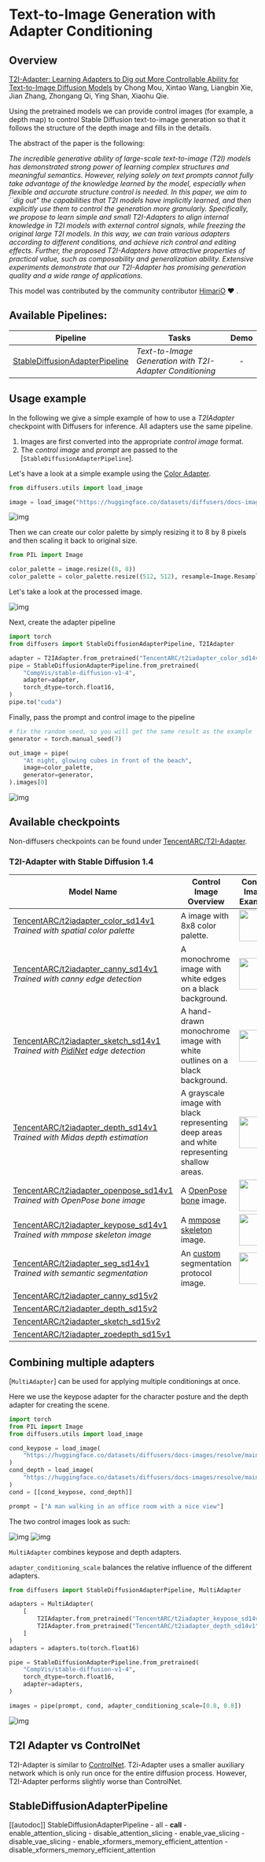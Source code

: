<!--Copyright 2023 The HuggingFace Team. All rights reserved.

Licensed under the Apache License, Version 2.0 (the "License"); you may not use this file except in compliance with
the License. You may obtain a copy of the License at

http://www.apache.org/licenses/LICENSE-2.0

Unless required by applicable law or agreed to in writing, software distributed under the License is distributed on
an "AS IS" BASIS, WITHOUT WARRANTIES OR CONDITIONS OF ANY KIND, either express or implied. See the License for the
specific language governing permissions and limitations under the License.
-->

# Text-to-Image Generation with Adapter Conditioning

## Overview

[T2I-Adapter: Learning Adapters to Dig out More Controllable Ability for Text-to-Image Diffusion Models](https://arxiv.org/abs/2302.08453) by Chong Mou, Xintao Wang, Liangbin Xie, Jian Zhang, Zhongang Qi, Ying Shan, Xiaohu Qie.

Using the pretrained models we can provide control images (for example, a depth map) to control Stable Diffusion text-to-image generation so that it follows the structure of the depth image and fills in the details.

The abstract of the paper is the following:

*The incredible generative ability of large-scale text-to-image (T2I) models has demonstrated strong power of learning complex structures and meaningful semantics. However, relying solely on text prompts cannot fully take advantage of the knowledge learned by the model, especially when flexible and accurate structure control is needed. In this paper, we aim to ``dig out" the capabilities that T2I models have implicitly learned, and then explicitly use them to control the generation more granularly. Specifically, we propose to learn simple and small T2I-Adapters to align internal knowledge in T2I models with external control signals, while freezing the original large T2I models. In this way, we can train various adapters according to different conditions, and achieve rich control and editing effects. Further, the proposed T2I-Adapters have attractive properties of practical value, such as composability and generalization ability. Extensive experiments demonstrate that our T2I-Adapter has promising generation quality and a wide range of applications.*

This model was contributed by the community contributor [HimariO](https://github.com/HimariO) ❤️ .

## Available Pipelines:

| Pipeline | Tasks | Demo
|---|---|:---:|
| [StableDiffusionAdapterPipeline](https://github.com/huggingface/diffusers/blob/main/src/diffusers/pipelines/stable_diffusion/pipeline_stable_diffusion_adapter.py) | *Text-to-Image Generation with T2I-Adapter Conditioning* | -

## Usage example

In the following we give a simple example of how to use a *T2IAdapter* checkpoint with Diffusers for inference.
All adapters use the same pipeline.

 1. Images are first converted into the appropriate *control image* format.
 2. The *control image* and *prompt* are passed to the [`StableDiffusionAdapterPipeline`].

Let's have a look at a simple example using the [Color Adapter](https://huggingface.co/TencentARC/t2iadapter_color_sd14v1).

```python
from diffusers.utils import load_image

image = load_image("https://huggingface.co/datasets/diffusers/docs-images/resolve/main/t2i-adapter/color_ref.png")
```

![img](https://huggingface.co/datasets/diffusers/docs-images/resolve/main/t2i-adapter/color_ref.png)


Then we can create our color palette by simply resizing it to 8 by 8 pixels and then scaling it back to original size.

```python
from PIL import Image

color_palette = image.resize((8, 8))
color_palette = color_palette.resize((512, 512), resample=Image.Resampling.NEAREST)
```

Let's take a look at the processed image.

![img](https://huggingface.co/datasets/diffusers/docs-images/resolve/main/t2i-adapter/color_palette.png)


Next, create the adapter pipeline

```py
import torch
from diffusers import StableDiffusionAdapterPipeline, T2IAdapter

adapter = T2IAdapter.from_pretrained("TencentARC/t2iadapter_color_sd14v1")
pipe = StableDiffusionAdapterPipeline.from_pretrained(
    "CompVis/stable-diffusion-v1-4",
    adapter=adapter,
    torch_dtype=torch.float16,
)
pipe.to("cuda")
```

Finally, pass the prompt and control image to the pipeline

```py
# fix the random seed, so you will get the same result as the example
generator = torch.manual_seed(7)

out_image = pipe(
    "At night, glowing cubes in front of the beach",
    image=color_palette,
    generator=generator,
).images[0]
```

![img](https://huggingface.co/datasets/diffusers/docs-images/resolve/main/t2i-adapter/color_output.png)


## Available checkpoints

Non-diffusers checkpoints can be found under [TencentARC/T2I-Adapter](https://huggingface.co/TencentARC/T2I-Adapter/tree/main/models).

### T2I-Adapter with Stable Diffusion 1.4

| Model Name | Control Image Overview| Control Image Example | Generated Image Example |
|---|---|---|---|
|[TencentARC/t2iadapter_color_sd14v1](https://huggingface.co/TencentARC/t2iadapter_color_sd14v1)<br/> *Trained with spatial color palette* | A image with 8x8 color palette.|<a href="https://huggingface.co/datasets/diffusers/docs-images/resolve/main/t2i-adapter/color_sample_input.png"><img width="64" style="margin:0;padding:0;" src="https://huggingface.co/datasets/diffusers/docs-images/resolve/main/t2i-adapter/color_sample_input.png"/></a>|<a href="https://huggingface.co/datasets/diffusers/docs-images/resolve/main/t2i-adapter/color_sample_output.png"><img width="64" src="https://huggingface.co/datasets/diffusers/docs-images/resolve/main/t2i-adapter/color_sample_output.png"/></a>|
|[TencentARC/t2iadapter_canny_sd14v1](https://huggingface.co/TencentARC/t2iadapter_canny_sd14v1)<br/> *Trained with canny edge detection* | A monochrome image with white edges on a black background.|<a href="https://huggingface.co/datasets/diffusers/docs-images/resolve/main/t2i-adapter/canny_sample_input.png"><img width="64" style="margin:0;padding:0;" src="https://huggingface.co/datasets/diffusers/docs-images/resolve/main/t2i-adapter/canny_sample_input.png"/></a>|<a href="https://huggingface.co/datasets/diffusers/docs-images/resolve/main/t2i-adapter/canny_sample_output.png"><img width="64" src="https://huggingface.co/datasets/diffusers/docs-images/resolve/main/t2i-adapter/canny_sample_output.png"/></a>|
|[TencentARC/t2iadapter_sketch_sd14v1](https://huggingface.co/TencentARC/t2iadapter_sketch_sd14v1)<br/> *Trained with [PidiNet](https://github.com/zhuoinoulu/pidinet) edge detection* | A hand-drawn monochrome image with white outlines on a black background.|<a href="https://huggingface.co/datasets/diffusers/docs-images/resolve/main/t2i-adapter/sketch_sample_input.png"><img width="64" style="margin:0;padding:0;" src="https://huggingface.co/datasets/diffusers/docs-images/resolve/main/t2i-adapter/sketch_sample_input.png"/></a>|<a href="https://huggingface.co/datasets/diffusers/docs-images/resolve/main/t2i-adapter/sketch_sample_output.png"><img width="64" src="https://huggingface.co/datasets/diffusers/docs-images/resolve/main/t2i-adapter/sketch_sample_output.png"/></a>|
|[TencentARC/t2iadapter_depth_sd14v1](https://huggingface.co/TencentARC/t2iadapter_depth_sd14v1)<br/> *Trained with Midas depth estimation*  | A grayscale image with black representing deep areas and white representing shallow areas.|<a href="https://huggingface.co/datasets/diffusers/docs-images/resolve/main/t2i-adapter/depth_sample_input.png"><img width="64" src="https://huggingface.co/datasets/diffusers/docs-images/resolve/main/t2i-adapter/depth_sample_input.png"/></a>|<a href="https://huggingface.co/datasets/diffusers/docs-images/resolve/main/t2i-adapter/depth_sample_output.png"><img width="64" src="https://huggingface.co/datasets/diffusers/docs-images/resolve/main/t2i-adapter/depth_sample_output.png"/></a>|
|[TencentARC/t2iadapter_openpose_sd14v1](https://huggingface.co/TencentARC/t2iadapter_openpose_sd14v1)<br/> *Trained with OpenPose bone image*  | A [OpenPose bone](https://github.com/CMU-Perceptual-Computing-Lab/openpose) image.|<a href="https://huggingface.co/datasets/diffusers/docs-images/resolve/main/t2i-adapter/openpose_sample_input.png"><img width="64" src="https://huggingface.co/datasets/diffusers/docs-images/resolve/main/t2i-adapter/openpose_sample_input.png"/></a>|<a href="https://huggingface.co/datasets/diffusers/docs-images/resolve/main/t2i-adapter/openpose_sample_output.png"><img width="64" src="https://huggingface.co/datasets/diffusers/docs-images/resolve/main/t2i-adapter/openpose_sample_output.png"/></a>|
|[TencentARC/t2iadapter_keypose_sd14v1](https://huggingface.co/TencentARC/t2iadapter_keypose_sd14v1)<br/> *Trained with mmpose skeleton image*  | A [mmpose skeleton](https://github.com/open-mmlab/mmpose) image.|<a href="https://huggingface.co/datasets/diffusers/docs-images/resolve/main/t2i-adapter/keypose_sample_input.png"><img width="64" src="https://huggingface.co/datasets/diffusers/docs-images/resolve/main/t2i-adapter/keypose_sample_input.png"/></a>|<a href="https://huggingface.co/datasets/diffusers/docs-images/resolve/main/t2i-adapter/keypose_sample_output.png"><img width="64" src="https://huggingface.co/datasets/diffusers/docs-images/resolve/main/t2i-adapter/keypose_sample_output.png"/></a>|
|[TencentARC/t2iadapter_seg_sd14v1](https://huggingface.co/TencentARC/t2iadapter_seg_sd14v1)<br/>*Trained with semantic segmentation*  | An [custom](https://github.com/TencentARC/T2I-Adapter/discussions/25) segmentation protocol image.|<a href="https://huggingface.co/datasets/diffusers/docs-images/resolve/main/t2i-adapter/seg_sample_input.png"><img width="64" src="https://huggingface.co/datasets/diffusers/docs-images/resolve/main/t2i-adapter/seg_sample_input.png"/></a>|<a href="https://huggingface.co/datasets/diffusers/docs-images/resolve/main/t2i-adapter/seg_sample_output.png"><img width="64" src="https://huggingface.co/datasets/diffusers/docs-images/resolve/main/t2i-adapter/seg_sample_output.png"/></a> |
|[TencentARC/t2iadapter_canny_sd15v2](https://huggingface.co/TencentARC/t2iadapter_canny_sd15v2)||
|[TencentARC/t2iadapter_depth_sd15v2](https://huggingface.co/TencentARC/t2iadapter_depth_sd15v2)||
|[TencentARC/t2iadapter_sketch_sd15v2](https://huggingface.co/TencentARC/t2iadapter_sketch_sd15v2)||
|[TencentARC/t2iadapter_zoedepth_sd15v1](https://huggingface.co/TencentARC/t2iadapter_zoedepth_sd15v1)||

## Combining multiple adapters

[`MultiAdapter`] can be used for applying multiple conditionings at once.

Here we use the keypose adapter for the character posture and the depth adapter for creating the scene.

```py
import torch
from PIL import Image
from diffusers.utils import load_image

cond_keypose = load_image(
    "https://huggingface.co/datasets/diffusers/docs-images/resolve/main/t2i-adapter/keypose_sample_input.png"
)
cond_depth = load_image(
    "https://huggingface.co/datasets/diffusers/docs-images/resolve/main/t2i-adapter/depth_sample_input.png"
)
cond = [[cond_keypose, cond_depth]]

prompt = ["A man walking in an office room with a nice view"]
```

The two control images look as such:

![img](https://huggingface.co/datasets/diffusers/docs-images/resolve/main/t2i-adapter/keypose_sample_input.png)
![img](https://huggingface.co/datasets/diffusers/docs-images/resolve/main/t2i-adapter/depth_sample_input.png)


`MultiAdapter` combines keypose and depth adapters. 

`adapter_conditioning_scale` balances the relative influence of the different adapters.

```py
from diffusers import StableDiffusionAdapterPipeline, MultiAdapter

adapters = MultiAdapter(
    [
        T2IAdapter.from_pretrained("TencentARC/t2iadapter_keypose_sd14v1"),
        T2IAdapter.from_pretrained("TencentARC/t2iadapter_depth_sd14v1"),
    ]
)
adapters = adapters.to(torch.float16)

pipe = StableDiffusionAdapterPipeline.from_pretrained(
    "CompVis/stable-diffusion-v1-4",
    torch_dtype=torch.float16,
    adapter=adapters,
)

images = pipe(prompt, cond, adapter_conditioning_scale=[0.8, 0.8])
```

![img](https://huggingface.co/datasets/diffusers/docs-images/resolve/main/t2i-adapter/keypose_depth_sample_output.png)


## T2I Adapter vs ControlNet

T2I-Adapter is similar to [ControlNet](https://huggingface.co/docs/diffusers/main/en/api/pipelines/controlnet). 
T2i-Adapter uses a smaller auxiliary network which is only run once for the entire diffusion process. 
However, T2I-Adapter performs slightly worse than ControlNet. 

## StableDiffusionAdapterPipeline
[[autodoc]] StableDiffusionAdapterPipeline
	- all
	- __call__
	- enable_attention_slicing
	- disable_attention_slicing
	- enable_vae_slicing
	- disable_vae_slicing
	- enable_xformers_memory_efficient_attention
	- disable_xformers_memory_efficient_attention
